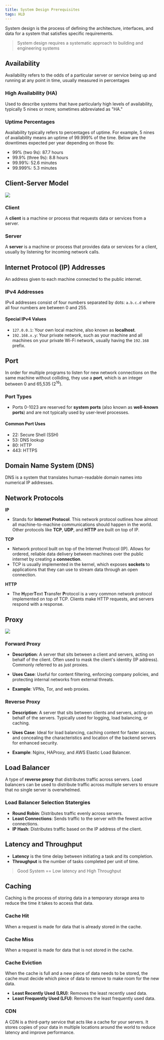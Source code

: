 ```yaml
---
title: System Design Prerequisites
tags: HLD
---
```


System design is the process of defining the architecture, interfaces, and data for a system that satisfies specific requirements.

> System design requires a systematic approach to building and engineering systems

## Availability

Availability refers to the odds of a particular server or service being up and running at any point in time, usually measured in percentages

### High Availability (HA)
Used to describe systems that have particularly high levels of availability, typically 5 nines or more; sometimes abbreviated as "HA."

### Uptime Percentages
Availability typically refers to percentages of uptime. For example, 5 nines of availability means an uptime of 99.999% of the time. Below are the downtimes expected per year depending on those 9s:

- 99% (two 9s): 87.7 hours
- 99.9% (three 9s): 8.8 hours
- 99.99%: 52.6 minutes
- 99.999%: 5.3 minutes


## Client-Server Model

<img src="/archive-notes/png/system-design/client-server.png" />

### Client
A **client** is a machine or process that requests data or services from a server.

### Server
A **server** is a machine or process that provides data or services for a client, usually by listening for incoming network calls.


## Internet Protocol (IP) Addresses
An address given to each machine connected to the public internet.

### IPv4 Addresses
IPv4 addresses consist of four numbers separated by dots: `a.b.c.d` where all four numbers are between 0 and 255.


#### Special IPv4 Values
- `127.0.0.1`: Your own local machine, also known as **localhost**.
- `192.168.x.y`: Your private network, such as your machine and all machines on your private Wi-Fi network, usually having the `192.168` prefix.

## Port
In order for multiple programs to listen for new network connections on the same machine without colliding, they use a **port**, which is an integer between 0 and 65,535 (2<sup>16</sup>).

### Port Types
- Ports 0-1023 are reserved for **system ports** (also known as **well-known ports**) and are not typically used by user-level processes.

#### Common Port Uses
- 22: Secure Shell (SSH)
- 53: DNS lookup
- 80: HTTP
- 443: HTTPS

## Domain Name System (DNS)
DNS is a system that translates human-readable domain names into numerical IP addresses.


## Network Protocols
**IP**
  - Stands for **Internet Protocol**. This network protocol outlines how almost all machine-to-machine communications should happen in the world. Other protocols like **TCP**, **UDP**, and **HTTP** are built on top of IP.

**TCP**
  - Network protocol built on top of the Internet Protocol (IP). Allows for ordered, reliable data delivery between machines over the public internet by creating a **connection**.
  - TCP is usually implemented in the kernel, which exposes **sockets** to applications that they can use to stream data through an open connection.

**HTTP**
  - The **H**yper**T**ext **T**ransfer **P**rotocol is a very common network protocol implemented on top of TCP. Clients make HTTP requests, and servers respond with a response.


## Proxy

<img src="/archive-notes/png/system-design/proxy.png" />

### Forward Proxy

- **Description**: A server that sits between a client and servers, acting on behalf of the client. Often used to mask the client's identity (IP address). Commonly referred to as just proxies.

- **Uses Case**: Useful for content filtering, enforcing company policies, and protecting internal networks from external threats.

- **Example**: VPNs, Tor, and web proxies.

### Reverse Proxy

- **Description**: A server that sits between clients and servers, acting on behalf of the servers. Typically used for logging, load balancing, or caching.

- **Uses Case**: Ideal for load balancing, caching content for faster access, and concealing the characteristics and location of the backend servers for enhanced security.

- **Example**: Nginx, HAProxy, and AWS Elastic Load Balancer.

## Load Balancer
  A type of **reverse proxy** that distributes traffic across servers. Load balancers can be used to distribute traffic across multiple servers to ensure that no single server is overwhelmed.

### Load Balancer Selection Statergies
- **Round Robin**: Distributes traffic evenly across servers.
- **Least Connections**: Sends traffic to the server with the fewest active connections.
- **IP Hash**: Distributes traffic based on the IP address of the client.

## Latency and Throughput
- **Latency** is the time delay between initiating a task and its completion.
- **Throughput** is the number of tasks completed per unit of time.

> Good System == Low latency and High Throughput

## Caching
Caching is the process of storing data in a temporary storage area to reduce the time it takes to access that data.

### Cache Hit
When a request is made for data that is already stored in the cache.

### Cache Miss
When a request is made for data that is not stored in the cache.

### Cache Eviction
When the cache is full and a new piece of data needs to be stored, the cache must decide which piece of data to remove to make room for the new data.
- **Least Recently Used (LRU)**: Removes the least recently used data.
- **Least Frequently Used (LFU)**: Removes the least frequently used data.

### CDN
A CDN is a third-party service that acts like a cache for your servers. It stores copies of your data in multiple locations around the world to reduce latency and improve performance.
